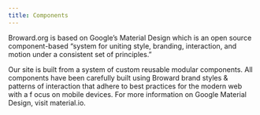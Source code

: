 ```yaml
---
title: Components
---
```


Broward.org is based on Google’s Material Design which is an open source component-based “system for uniting style, branding, interaction, and motion under a consistent set of principles.”

Our site is built from a system of custom reusable modular components. All components have been carefully built using Broward brand styles & patterns of interaction that adhere to best practices for the modern web with a f ocus on mobile devices. For more information on Google Material Design, visit material.io.
